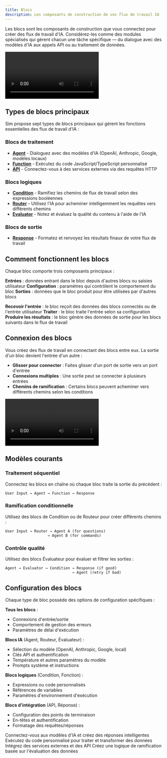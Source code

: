 ```yaml
---
title: Blocs
description: Les composants de construction de vos flux de travail IA
---
```



Les blocs sont les composants de construction que vous connectez pour créer des flux de travail d'IA. Considérez-les comme des modules spécialisés qui gèrent chacun une tâche spécifique — du dialogue avec des modèles d'IA aux appels API ou au traitement de données.

<div className="w-full max-w-2xl mx-auto overflow-hidden rounded-lg">
  <Video src="connections.mp4" width={700} height={450} />
</div>

## Types de blocs principaux

Sim propose sept types de blocs principaux qui gèrent les fonctions essentielles des flux de travail d'IA :

### Blocs de traitement
- **[Agent](/blocks/agent)** - Dialoguez avec des modèles d'IA (OpenAI, Anthropic, Google, modèles locaux)
- **[Function](/blocks/function)** - Exécutez du code JavaScript/TypeScript personnalisé
- **[API](/blocks/api)** - Connectez-vous à des services externes via des requêtes HTTP

### Blocs logiques
- **[Condition](/blocks/condition)** - Ramifiez les chemins de flux de travail selon des expressions booléennes
- **[Router](/blocks/router)** - Utilisez l'IA pour acheminer intelligemment les requêtes vers différents chemins
- **[Evaluator](/blocks/evaluator)** - Notez et évaluez la qualité du contenu à l'aide de l'IA

### Blocs de sortie
- **[Response](/blocks/response)** - Formatez et renvoyez les résultats finaux de votre flux de travail

## Comment fonctionnent les blocs

Chaque bloc comporte trois composants principaux :

**Entrées** : données entrant dans le bloc depuis d'autres blocs ou saisies utilisateur
**Configuration** : paramètres qui contrôlent le comportement du bloc
**Sorties** : données que le bloc produit pour être utilisées par d'autres blocs

<Steps>
  <Step>
    <strong>Recevoir l'entrée</strong> : le bloc reçoit des données des blocs connectés ou de l'entrée utilisateur
  </Step>
  <Step>
    <strong>Traiter</strong> : le bloc traite l'entrée selon sa configuration
  </Step>
  <Step>
    <strong>Produire les résultats</strong> : le bloc génère des données de sortie pour les blocs suivants dans le flux de travail
  </Step>
</Steps>

## Connexion des blocs

Vous créez des flux de travail en connectant des blocs entre eux. La sortie d'un bloc devient l'entrée d'un autre :

- **Glisser pour connecter** : Faites glisser d'un port de sortie vers un port d'entrée
- **Connexions multiples** : Une sortie peut se connecter à plusieurs entrées
- **Chemins de ramification** : Certains blocs peuvent acheminer vers différents chemins selon les conditions

<div className="w-full max-w-2xl mx-auto overflow-hidden rounded-lg">
  <Video src="connections.mp4" width={700} height={450} />
</div>

## Modèles courants

### Traitement séquentiel
Connectez les blocs en chaîne où chaque bloc traite la sortie du précédent :

```
User Input → Agent → Function → Response
```

### Ramification conditionnelle
Utilisez des blocs de Condition ou de Routeur pour créer différents chemins :

```
User Input → Router → Agent A (for questions)
                   → Agent B (for commands)
```

### Contrôle qualité
Utilisez des blocs Évaluateur pour évaluer et filtrer les sorties :

```
Agent → Evaluator → Condition → Response (if good)
                              → Agent (retry if bad)
```

## Configuration des blocs

Chaque type de bloc possède des options de configuration spécifiques :

**Tous les blocs** :
- Connexions d'entrée/sortie
- Comportement de gestion des erreurs
- Paramètres de délai d'exécution

**Blocs IA** (Agent, Routeur, Évaluateur) :
- Sélection du modèle (OpenAI, Anthropic, Google, local)
- Clés API et authentification
- Température et autres paramètres du modèle
- Prompts système et instructions

**Blocs logiques** (Condition, Fonction) :
- Expressions ou code personnalisés
- Références de variables
- Paramètres d'environnement d'exécution

**Blocs d'intégration** (API, Réponse) :
- Configuration des points de terminaison
- En-têtes et authentification
- Formatage des requêtes/réponses

<Cards>
  <Card title="Bloc Agent" href="/blocks/agent">
    Connectez-vous aux modèles d'IA et créez des réponses intelligentes
  </Card>
  <Card title="Bloc Fonction" href="/blocks/function">
    Exécutez du code personnalisé pour traiter et transformer des données
  </Card>
  <Card title="Bloc API" href="/blocks/api">
    Intégrez des services externes et des API
  </Card>
  <Card title="Bloc Condition" href="/blocks/condition">
    Créez une logique de ramification basée sur l'évaluation des données
  </Card>
</Cards>
